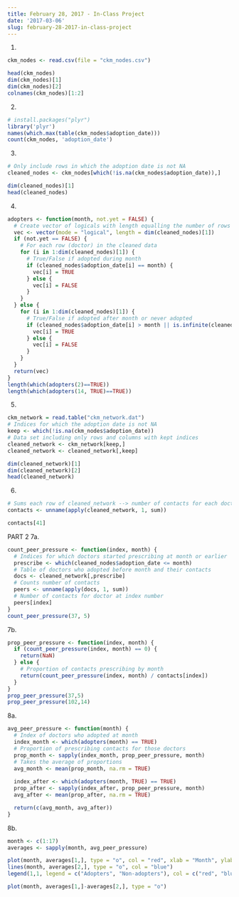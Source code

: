 ```yaml
---
title: February 28, 2017 - In-Class Project
date: '2017-03-06'
slug: february-28-2017-in-class-project
---
```


1. 
```r
ckm_nodes <- read.csv(file = "ckm_nodes.csv")

head(ckm_nodes)
dim(ckm_nodes)[1]
dim(ckm_nodes)[2]
colnames(ckm_nodes)[1:2]
```

2.
```r
# install.packages("plyr")
library('plyr')
names(which.max(table(ckm_nodes$adoption_date)))
count(ckm_nodes, 'adoption_date')
```

3.
```r
# Only include rows in which the adoption date is not NA
cleaned_nodes <- ckm_nodes[which(!is.na(ckm_nodes$adoption_date)),]

dim(cleaned_nodes)[1]
head(cleaned_nodes)
```

4. 
```r
adopters <- function(month, not.yet = FALSE) {
  # Create vector of logicals with length equalling the number of rows in cleaned_nodes
  vec <- vector(mode = "logical", length = dim(cleaned_nodes)[1])
  if (not.yet == FALSE) {
    # For each row (doctor) in the cleaned data
    for (i in 1:dim(cleaned_nodes)[1]) {
      # True/False if adopted during month
      if (cleaned_nodes$adoption_date[i] == month) {
        vec[i] = TRUE
      } else {
        vec[i] = FALSE
      } 
    }
  } else {
    for (i in 1:dim(cleaned_nodes)[1]) {
      # True/False if adopted after month or never adopted
      if (cleaned_nodes$adoption_date[i] > month || is.infinite(cleaned_nodes$adoption_date[i])) {
        vec[i] = TRUE
      } else {
        vec[i] = FALSE
      } 
    }
  }
  return(vec)
}
length(which(adopters(2)==TRUE))
length(which(adopters(14, TRUE)==TRUE))
```

5.
```r
ckm_network = read.table("ckm_network.dat")
# Indices for which the adoption date is not NA
keep <- which(!is.na(ckm_nodes$adoption_date))
# Data set including only rows and columns with kept indices
cleaned_network <- ckm_network[keep,]
cleaned_network <- cleaned_network[,keep]

dim(cleaned_network)[1]
dim(cleaned_network)[2]
head(cleaned_network)
```

6.
```r
# Sums each row of cleaned_network --> number of contacts for each doctor
contacts <- unname(apply(cleaned_network, 1, sum))

contacts[41]
```

PART 2
7a.
```r
count_peer_pressure <- function(index, month) {
  # Indices for which doctors started prescribing at month or earlier
  prescribe <- which(cleaned_nodes$adoption_date <= month)
  # Table of doctors who adopted before month and their contacts
  docs <- cleaned_network[,prescribe]
  # Counts number of contacts
  peers <- unname(apply(docs, 1, sum))
  # Number of contacts for doctor at index number
  peers[index]
}
count_peer_pressure(37, 5)
```

7b.
```r
prop_peer_pressure <- function(index, month) {
  if (count_peer_pressure(index, month) == 0) {
    return(NaN)
  } else {
    # Proportion of contacts prescribing by month
    return(count_peer_pressure(index, month) / contacts[index])
  }
}
prop_peer_pressure(37,5)
prop_peer_pressure(102,14)
```

8a.
```r
avg_peer_pressure <- function(month) {
  # Index of doctors who adopted at month
  index_month <- which(adopters(month) == TRUE)
  # Proportion of prescribing contacts for those doctors
  prop_month <- sapply(index_month, prop_peer_pressure, month)
  # Takes the average of proportions
  avg_month <- mean(prop_month, na.rm = TRUE)
  
  index_after <- which(adopters(month, TRUE) == TRUE)
  prop_after <- sapply(index_after, prop_peer_pressure, month)
  avg_after <- mean(prop_after, na.rm = TRUE)

  return(c(avg_month, avg_after))
}
```

8b.
```r
month <- c(1:17)
averages <- sapply(month, avg_peer_pressure)

plot(month, averages[1,], type = "o", col = "red", xlab = "Month", ylab = "Proportion of Prescribing Contacts")
lines(month, averages[2,], type = "o", col = "blue")
legend(1,1, legend = c("Adopters", "Non-adopters"), col = c("red", "blue"), lty = 1)

plot(month, averages[1,]-averages[2,], type = "o")
```


